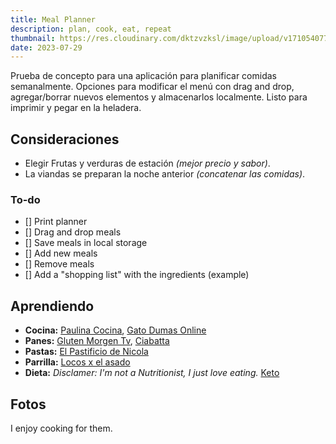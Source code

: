 ```yaml
---
title: Meal Planner
description: plan, cook, eat, repeat
thumbnail: https://res.cloudinary.com/dktzvzksl/image/upload/v1710540774/lab/chqhsmthcwe4jm1fqmnc.jpg
date: 2023-07-29
---
```



Prueba de concepto para una aplicación para planificar comidas semanalmente.
Opciones para modificar el menú con drag and drop, agregar/borrar nuevos elementos
y almacenarlos localmente. Listo para imprimir y pegar en la heladera.

<MealPlanner client:load />

## Consideraciones

- Elegir Frutas y verduras de estación _(mejor precio y sabor)_.
- La viandas se preparan la noche anterior _(concatenar las comidas)_.

### To-do

- [] Print planner
- [] Drag and drop meals
- [] Save meals in local storage
- [] Add new meals
- [] Remove meals
- [] Add a "shopping list" with the ingredients (example)

## Aprendiendo

- **Cocina:** [Paulina Cocina](https://www.youtube.com/paulinacocina), [Gato Dumas Online](https://www.gatodumasonline.com.ar)
- **Panes:** [Gluten Morgen Tv](https://www.youtube.com/@GlutenMorgenTv), [Ciabatta](https://www.youtube.com/watch?v=yPRrMWc8UGM)
- **Pastas:** [El Pastificio de Nicola](https://www.youtube.com/@ElPastificiodeNicola)
- **Parrilla:** [Locos x el asado](https://www.youtube.com/@LocosXelAsadoOficial)
- **Dieta:** _Disclamer: I'm not a Nutritionist, I just love eating._ [Keto](https://www.retocleanketo.com/vegetales-ideales-para-la-dieta-keto)

## Fotos

I enjoy cooking for them.
